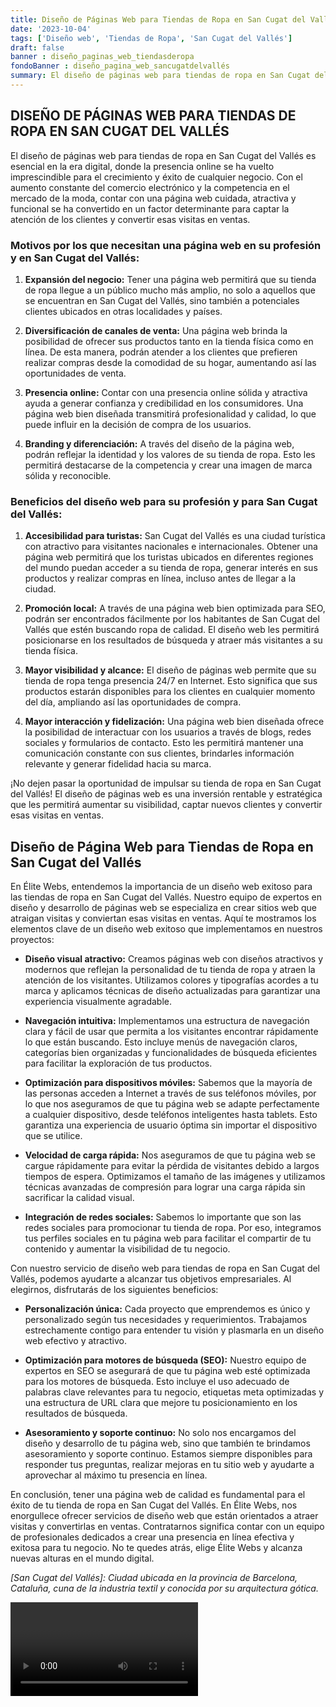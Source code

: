 ```yaml
---
title: Diseño de Páginas Web para Tiendas de Ropa en San Cugat del Vallés
date: '2023-10-04'
tags: ['Diseño web', 'Tiendas de Ropa', 'San Cugat del Vallés']
draft: false
banner : diseño_paginas_web_tiendasderopa
fondoBanner : diseño_pagina_web_sancugatdelvallés
summary: El diseño de páginas web para tiendas de ropa en San Cugat del Vallés es esencial en la era digital, donde la presencia online se ha vuelto imprescindible para el crecimiento y éxito de cualquier negocio. Con el aumento constante del comercio electrónico y la competencia en el mercado de la moda, contar con una página web cuidada, atractiva y funcional se ha convertido en un factor determinante para captar la atención de los clientes y convertir esas visitas en ventas.
---
```


## DISEÑO DE PÁGINAS WEB PARA TIENDAS DE ROPA EN SAN CUGAT DEL VALLÉS

El diseño de páginas web para tiendas de ropa en San Cugat del Vallés es esencial en la era digital, donde la presencia online se ha vuelto imprescindible para el crecimiento y éxito de cualquier negocio. Con el aumento constante del comercio electrónico y la competencia en el mercado de la moda, contar con una página web cuidada, atractiva y funcional se ha convertido en un factor determinante para captar la atención de los clientes y convertir esas visitas en ventas.

### Motivos por los que necesitan una página web en su profesión y en San Cugat del Vallés:

1. **Expansión del negocio:** Tener una página web permitirá que su tienda de ropa llegue a un público mucho más amplio, no solo a aquellos que se encuentran en San Cugat del Vallés, sino también a potenciales clientes ubicados en otras localidades y países.

2. **Diversificación de canales de venta:** Una página web brinda la posibilidad de ofrecer sus productos tanto en la tienda física como en línea. De esta manera, podrán atender a los clientes que prefieren realizar compras desde la comodidad de su hogar, aumentando así las oportunidades de venta.

3. **Presencia online:** Contar con una presencia online sólida y atractiva ayuda a generar confianza y credibilidad en los consumidores. Una página web bien diseñada transmitirá profesionalidad y calidad, lo que puede influir en la decisión de compra de los usuarios.

4. **Branding y diferenciación:** A través del diseño de la página web, podrán reflejar la identidad y los valores de su tienda de ropa. Esto les permitirá destacarse de la competencia y crear una imagen de marca sólida y reconocible.

### Beneficios del diseño web para su profesión y para San Cugat del Vallés:

1. **Accesibilidad para turistas:** San Cugat del Vallés es una ciudad turística con atractivo para visitantes nacionales e internacionales. Obtener una página web permitirá que los turistas ubicados en diferentes regiones del mundo puedan acceder a su tienda de ropa, generar interés en sus productos y realizar compras en línea, incluso antes de llegar a la ciudad.

2. **Promoción local:** A través de una página web bien optimizada para SEO, podrán ser encontrados fácilmente por los habitantes de San Cugat del Vallés que estén buscando ropa de calidad. El diseño web les permitirá posicionarse en los resultados de búsqueda y atraer más visitantes a su tienda física.

3. **Mayor visibilidad y alcance:** El diseño de páginas web permite que su tienda de ropa tenga presencia 24/7 en Internet. Esto significa que sus productos estarán disponibles para los clientes en cualquier momento del día, ampliando así las oportunidades de compra.

4. **Mayor interacción y fidelización:** Una página web bien diseñada ofrece la posibilidad de interactuar con los usuarios a través de blogs, redes sociales y formularios de contacto. Esto les permitirá mantener una comunicación constante con sus clientes, brindarles información relevante y generar fidelidad hacia su marca.

¡No dejen pasar la oportunidad de impulsar su tienda de ropa en San Cugat del Vallés! El diseño de páginas web es una inversión rentable y estratégica que les permitirá aumentar su visibilidad, captar nuevos clientes y convertir esas visitas en ventas.

<GifSeo />

<Cta />

## Diseño de Página Web para Tiendas de Ropa en San Cugat del Vallés

En Élite Webs, entendemos la importancia de un diseño web exitoso para las tiendas de ropa en San Cugat del Vallés. Nuestro equipo de expertos en diseño y desarrollo de páginas web se especializa en crear sitios web que atraigan visitas y conviertan esas visitas en ventas. Aquí te mostramos los elementos clave de un diseño web exitoso que implementamos en nuestros proyectos:

- **Diseño visual atractivo:** Creamos páginas web con diseños atractivos y modernos que reflejan la personalidad de tu tienda de ropa y atraen la atención de los visitantes. Utilizamos colores y tipografías acordes a tu marca y aplicamos técnicas de diseño actualizadas para garantizar una experiencia visualmente agradable.

- **Navegación intuitiva:** Implementamos una estructura de navegación clara y fácil de usar que permita a los visitantes encontrar rápidamente lo que están buscando. Esto incluye menús de navegación claros, categorías bien organizadas y funcionalidades de búsqueda eficientes para facilitar la exploración de tus productos.

- **Optimización para dispositivos móviles:** Sabemos que la mayoría de las personas acceden a Internet a través de sus teléfonos móviles, por lo que nos aseguramos de que tu página web se adapte perfectamente a cualquier dispositivo, desde teléfonos inteligentes hasta tablets. Esto garantiza una experiencia de usuario óptima sin importar el dispositivo que se utilice.

- **Velocidad de carga rápida:** Nos aseguramos de que tu página web se cargue rápidamente para evitar la pérdida de visitantes debido a largos tiempos de espera. Optimizamos el tamaño de las imágenes y utilizamos técnicas avanzadas de compresión para lograr una carga rápida sin sacrificar la calidad visual.

- **Integración de redes sociales:** Sabemos lo importante que son las redes sociales para promocionar tu tienda de ropa. Por eso, integramos tus perfiles sociales en tu página web para facilitar el compartir de tu contenido y aumentar la visibilidad de tu negocio.

Con nuestro servicio de diseño web para tiendas de ropa en San Cugat del Vallés, podemos ayudarte a alcanzar tus objetivos empresariales. Al elegirnos, disfrutarás de los siguientes beneficios:

- **Personalización única:** Cada proyecto que emprendemos es único y personalizado según tus necesidades y requerimientos. Trabajamos estrechamente contigo para entender tu visión y plasmarla en un diseño web efectivo y atractivo.

- **Optimización para motores de búsqueda (SEO):** Nuestro equipo de expertos en SEO se asegurará de que tu página web esté optimizada para los motores de búsqueda. Esto incluye el uso adecuado de palabras clave relevantes para tu negocio, etiquetas meta optimizadas y una estructura de URL clara que mejore tu posicionamiento en los resultados de búsqueda.

- **Asesoramiento y soporte continuo:** No solo nos encargamos del diseño y desarrollo de tu página web, sino que también te brindamos asesoramiento y soporte continuo. Estamos siempre disponibles para responder tus preguntas, realizar mejoras en tu sitio web y ayudarte a aprovechar al máximo tu presencia en línea.

En conclusión, tener una página web de calidad es fundamental para el éxito de tu tienda de ropa en San Cugat del Vallés. En Élite Webs, nos enorgullece ofrecer servicios de diseño web que están orientados a atraer visitas y convertirlas en ventas. Contratarnos significa contar con un equipo de profesionales dedicados a crear una presencia en línea efectiva y exitosa para tu negocio. No te quedes atrás, elige Élite Webs y alcanza nuevas alturas en el mundo digital.

*[San Cugat del Vallés]: Ciudad ubicada en la provincia de Barcelona, Cataluña, cuna de la industria textil y conocida por su arquitectura gótica.*

<Video />

<CtaBot job='Tiendas de Ropa' city='San Cugat del Vallés'/>

<Gmaps query='San Cugat del Vallés+españa+maps' />